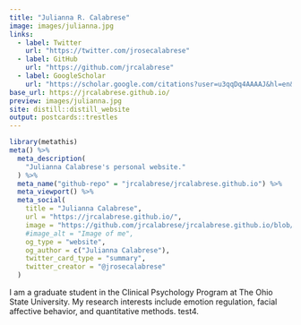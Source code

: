 ```yaml
---
title: "Julianna R. Calabrese"
image: images/julianna.jpg
links:
  - label: Twitter
    url: "https://twitter.com/jrosecalabrese"
  - label: GitHub
    url: "https://github.com/jrcalabrese"
  - label: GoogleScholar
    url: "https://scholar.google.com/citations?user=u3qqDq4AAAAJ&hl=en&oi=ao"
base_url: https://jrcalabrese.github.io/
preview: images/julianna.jpg
site: distill::distill_website
output: postcards::trestles
---
```


```r
library(metathis)
meta() %>%
  meta_description(
    "Julianna Calabrese's personal website."
  ) %>% 
  meta_name("github-repo" = "jrcalabrese/jrcalabrese.github.io") %>% 
  meta_viewport() %>% 
  meta_social(
    title = "Julianna Calabrese",
    url = "https://jrcalabrese.github.io/",
    image = "https://github.com/jrcalabrese/jrcalabrese.github.io/blob/main/images/julianna.jpg",
    #image_alt = "Image of me",
    og_type = "website",
    og_author = c("Julianna Calabrese"),
    twitter_card_type = "summary",
    twitter_creator = "@jrosecalabrese"
  )
```
 
I am a graduate student in the Clinical Psychology Program at The Ohio State University. My research interests include emotion regulation, facial affective behavior, and quantitative methods. test4.